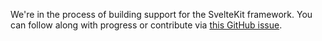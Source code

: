 We're in the process of building support for the SvelteKit framework. You can follow along with progress or contribute via [this GitHub issue](https://github.com/triggerdotdev/trigger.dev/issues).

